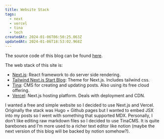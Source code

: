 ```yaml
---
title: Website Stack
tags:
  - next
  - vercel
  - tina
  - tech
createdAt: 2024-01-06T06:50:25.063Z
updatedAt: 2024-01-06T18:53:02.968Z
---
```


The source code of this blog can be found [here](https://github.com/adriel-m/adriel.dev).

The web stack of this site is:

- [Next.js](https://nextjs.org/): React framework to do server side rendering.
- [Tailwind Next.js Start Blog](https://github.com/timlrx/tailwind-nextjs-starter-blog): Theme for Next.js. Includes tailwind css.
- [Tina](https://tina.io/): CMS for creating and updating posts. Also using its free cloud offering.
- [Vercel](https://vercel.com): Next.js hosting platform. Deals with deployment and CDN.

I wanted a free and simple website so I decided to use Next.js and Vercel. Originally the stack was Hugo + Github pages but I wanted to embed JSX into my posts so I went with something that supported MDX. Personally, I don’t like editing raw markdown files so I decided to use TinaCMS. It is quite barebones and I’m more used to a richer text editor like notion (maybe the next version of this blog will be backed by notion somehow?).
